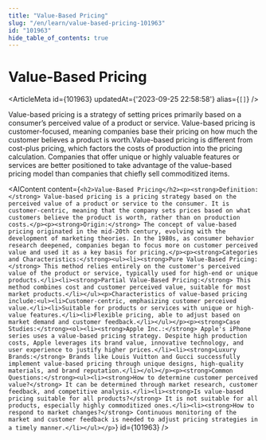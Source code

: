 ```yaml
---
title: "Value-Based Pricing"
slug: "/en/learn/value-based-pricing-101963"
id: "101963"
hide_table_of_contents: true
---
```



# Value-Based Pricing

<ArticleMeta id={101963} updatedAt={'2023-09-25 22:58:58'} alias={`[]`} />
<div className='border-solid border-b border-t-0 my-4 border-[var(--ifm-color-gray-300)]' />

Value-based pricing is a strategy of setting prices primarily based on a consumer’s perceived value of a product or service. Value-based pricing is customer-focused, meaning companies base their pricing on how much the customer believes a product is worth.Value-based pricing is different from cost-plus pricing, which factors the costs of production into the pricing calculation. Companies that offer unique or highly valuable features or services are better positioned to take advantage of the value-based pricing model than companies that chiefly sell commoditized items.

<AIContent content={`<h2>Value-Based Pricing</h2><p><strong>Definition:</strong> Value-based pricing is a pricing strategy based on the perceived value of a product or service to the consumer. It is customer-centric, meaning that the company sets prices based on what customers believe the product is worth, rather than on production costs.</p><p><strong>Origin:</strong> The concept of value-based pricing originated in the mid-20th century, evolving with the development of marketing theories. In the 1980s, as consumer behavior research deepened, companies began to focus more on customer perceived value and used it as a key basis for pricing.</p><p><strong>Categories and Characteristics:</strong><ul><li><strong>Pure Value-Based Pricing:</strong> This method relies entirely on the customer's perceived value of the product or service, typically used for high-end or unique products.</li><li><strong>Partial Value-Based Pricing:</strong> This method combines cost and customer perceived value, suitable for most market products.</li></ul><p>Characteristics of value-based pricing include:<ul><li>Customer-centric, emphasizing customer perceived value.</li><li>Suitable for products or services with unique or high-value features.</li><li>Flexible pricing, able to adjust based on market demand and customer feedback.</li></ul></p><p><strong>Case Studies:</strong><ol><li><strong>Apple Inc.:</strong> Apple's iPhone series uses a value-based pricing strategy. Despite high production costs, Apple leverages its brand value, innovative technology, and user experience to justify higher prices.</li><li><strong>Luxury Brands:</strong> Brands like Louis Vuitton and Gucci successfully implement value-based pricing through unique designs, high-quality materials, and brand reputation.</li></ol></p><p><strong>Common Questions:</strong><ul><li><strong>How to determine customer perceived value?</strong> It can be determined through market research, customer feedback, and competitive analysis.</li><li><strong>Is value-based pricing suitable for all products?</strong> It is not suitable for all products, especially highly commoditized ones.</li><li><strong>How to respond to market changes?</strong> Continuous monitoring of the market and customer feedback is needed to adjust pricing strategies in a timely manner.</li></ul></p>`} id={101963} />
